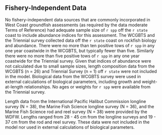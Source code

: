## Fishery-Independent Data

No fishery-independent data sources that are commonly incorporated in West Coast groundfish assessments (as required by the data moderate Terms of Reference) had adequate sample size of `r spp` off the `r state` coast to include abundance indices for this assessment. The WCGBTS and the Triennial survey collected data off the `r state` coast on rockfish biology and abundance. There were no more than ten positive tows of `r spp` in any one year coastwide in the WCGBTS, but typically fewer than five. Similarly there were no more than five positive tows of `r spp` in any one year coastwide for the Triennial survey. Given that indices of abundance were not calculated due to small sample sizes, length composition data from the WCGBTS (n = 26) and Triennial Survey (n = 1) off `r state` were not included in the model. Biological data from the WCGBTS survey were used in external calculations of biological parameters, including growth and weight-at-length relationships. No ages or weights for `r spp` were available from the Triennial survey.

Length data from the International Pacific Halibut Commission longline survey (N = 38), the Marine Fish Science longline survey (N = 36), and the Marine Fish Science rod and reel survey (N = 38) were provided by the WDFW. Lengths ranged from 28 - 45 cm from the longline surveys and 19 - 37 cm from the rod and reel survey. These data were not included in the model nor used in external calculations of biological parameters. 